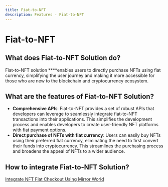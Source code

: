 ```yaml
---
title: Fiat-to-NFT
description: Features - Fiat-to-NFT
---
```


# Fiat-to-NFT

## What does Fiat-to-NFT Solution do?

Fiat-to-NFT solution ****enables users to directly purchase NFTs using fiat currency, simplifying the user journey and making it more accessible for those who are new to the blockchain and cryptocurrency ecosystem.

## What are the features of Fiat-to-NFT Solution?

- **Comprehensive API**s: Fiat-to-NFT provides a set of robust APIs that developers can leverage to seamlessly integrate fiat-to-NFT transactions into their applications. This simplifies the development process and enables developers to create user-friendly NFT platforms with fiat payment options.
- **Direct purchase of NFTs with fiat currency**: Users can easily buy NFTs using their preferred fiat currency, eliminating the need to first convert their funds into cryptocurrency. This streamlines the purchasing process and broadens the appeal of NFTs to a wider audience.

## How to integrate Fiat-to-NFT Solution?

[Integrate NFT Fiat Checkout Using Mirror World](/guides/integrate-nft-fiat-checkout-using-mirror-world)